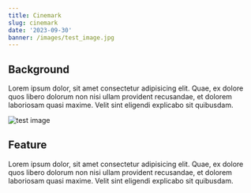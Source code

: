 ```yaml
---
title: Cinemark
slug: cinemark
date: '2023-09-30'
banner: /images/test_image.jpg
---
```


## Background

Lorem ipsum dolor, sit amet consectetur adipisicing elit. Quae, ex dolore quos libero dolorum non nisi ullam provident recusandae, et dolorem laboriosam quasi maxime. Velit sint eligendi explicabo sit quibusdam.

![test image](/images/test_image.jpg)

## Feature

Lorem ipsum dolor, sit amet consectetur adipisicing elit. Quae, ex dolore quos libero dolorum non nisi ullam provident recusandae, et dolorem laboriosam quasi maxime. Velit sint eligendi explicabo sit quibusdam.
